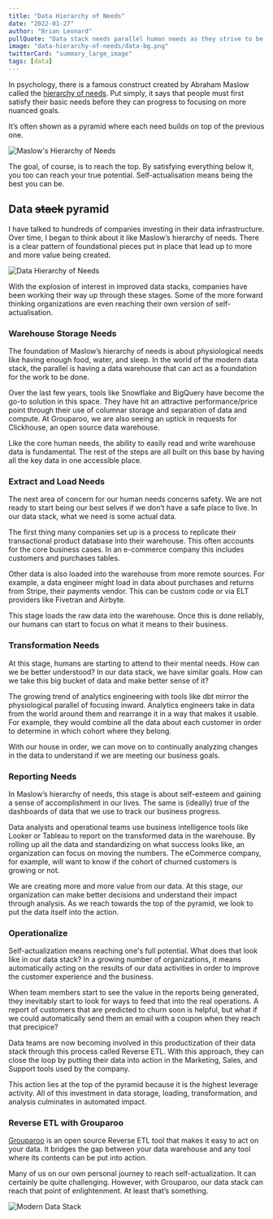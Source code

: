 ```yaml
---
title: "Data Hierarchy of Needs"
date: "2022-01-27"
author: "Brian Leonard"
pullQuote: "Data stack needs parallel human needs as they strive to be the best they can be."
image: "data-hierarchy-of-needs/data-bg.png"
twitterCard: "summary_large_image"
tags: [data]
---
```


In psychology, there is a famous construct created by Abraham Maslow called the [hierarchy of needs](https://en.wikipedia.org/wiki/Maslow%27s_hierarchy_of_needs). Put simply, it says that people must first satisfy their basic needs before they can progress to focusing on more nuanced goals.

It’s often shown as a pyramid where each need builds on top of the previous one.

<Image
  centered
  alt="Maslow's Hierarchy of Needs"
  src="data-hierarchy-of-needs/maslow.png"
  width={500}
  height={420}
/>

The goal, of course, is to reach the top. By satisfying everything below it, you too can reach your true potential. Self-actualisation means being the best you can be.

## Data ~~stack~~ pyramid

I have talked to hundreds of companies investing in their data infrastructure. Over time, I began to think about it like Maslow’s hierarchy of needs. There is a clear pattern of foundational pieces put in place that lead up to more and more value being created.

<Image
  centered
  alt="Data Hierarchy of Needs"
  src="data-hierarchy-of-needs/data.png"
  width={500}
  height={420}
/>

With the explosion of interest in improved data stacks, companies have been working their way up through these stages. Some of the more forward thinking organizations are even reaching their own version of self-actualisation.

### Warehouse Storage Needs

The foundation of Maslow’s hierarchy of needs is about physiological needs like having enough food, water, and sleep. In the world of the modern data stack, the parallel is having a data warehouse that can act as a foundation for the work to be done.

Over the last few years, tools like Snowflake and BigQuery have become the go-to solution in this space. They have hit an attractive performance/price point through their use of columnar storage and separation of data and compute. At Grouparoo, we are also seeing an uptick in requests for Clickhouse, an open source data warehouse.

Like the core human needs, the ability to easily read and write warehouse data is fundamental. The rest of the steps are all built on this base by having all the key data in one accessible place.

### Extract and Load Needs

The next area of concern for our human needs concerns safety. We are not ready to start being our best selves if we don’t have a safe place to live. In our data stack, what we need is some actual data.

The first thing many companies set up is a process to replicate their transactional product database into their warehouse. This often accounts for the core business cases. In an e-commerce company this includes customers and purchases tables.

Other data is also loaded into the warehouse from more remote sources. For example, a data engineer might load in data about purchases and returns from Stripe, their payments vendor. This can be custom code or via ELT providers like Fivetran and Airbyte.

This stage loads the raw data into the warehouse. Once this is done reliably, our humans can start to focus on what it means to their business.

### Transformation Needs

At this stage, humans are starting to attend to their mental needs. How can we be better understood? In our data stack, we have similar goals. How can we take this big bucket of data and make better sense of it?

The growing trend of analytics engineering with tools like dbt mirror the physiological parallel of focusing inward. Analytics engineers take in data from the world around them and rearrange it in a way that makes it usable. For example, they would combine all the data about each customer in order to determine in which cohort where they belong.

With our house in order, we can move on to continually analyzing changes in the data to understand if we are meeting our business goals.

### Reporting Needs

In Maslow’s hierarchy of needs, this stage is about self-esteem and gaining a sense of accomplishment in our lives. The same is (ideally) true of the dashboards of data that we use to track our business progress.

Data analysts and operational teams use business intelligence tools like Looker or Tableau to report on the transformed data in the warehouse. By rolling up all the data and standardizing on what success looks like, an organization can focus on moving the numbers. The eCommerce company, for example, will want to know if the cohort of churned customers is growing or not.

We are creating more and more value from our data. At this stage, our organization can make better decisions and understand their impact through analysis. As we reach towards the top of the pyramid, we look to put the data itself into the action.

### Operationalize

Self-actualization means reaching one's full potential. What does that look like in our data stack? In a growing number of organizations, it means automatically acting on the results of our data activities in order to improve the customer experience and the business.

When team members start to see the value in the reports being generated, they inevitably start to look for ways to feed that into the real operations. A report of customers that are predicted to churn soon is helpful, but what if we could automatically send them an email with a coupon when they reach that precipice?

Data teams are now becoming involved in this productization of their data stack through this process called Reverse ETL. With this approach, they can close the loop by putting their data into action in the Marketing, Sales, and Support tools used by the company.

This action lies at the top of the pyramid because it is the highest leverage activity. All of this investment in data storage, loading, transformation, and analysis culminates in automated impact.

### Reverse ETL with Grouparoo

[Grouparoo](https://www.grouparoo.com) is an open source Reverse ETL tool that makes it easy to act on your data. It bridges the gap between your data warehouse and any tool where its contents can be put into action.

Many of us on our own personal journey to reach self-actualization. It can certainly be quite challenging. However, with Grouparoo, our data stack can reach that point of enlightenment. At least that’s something.

<Image
  centered
  alt="Modern Data Stack"
  src="data-hierarchy-of-needs/stack.png"
  width={818}
  height={305}
/>
